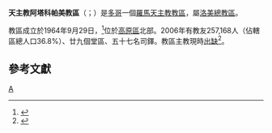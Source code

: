 {{Infobox Roman Catholic diocese
|Roman Catholic Diocese of = 天主教阿塔科帕美教區
|Latin name of diocese = Dioecesis Atakpamensis
|border = catholic
|image =
|caption =
|location = [[多哥|多哥]]
|territory =
|population =257,168
|rite = 拉丁禮
|patron =
|province =[[天主教洛美總教區|洛美]]
|established = 1964年
|cathedral = 聖母聖三主教座堂
|co-cathedral =
|leadership = 主教
|website =
|pope = {{incumbent pope}}
|ordinary = （[[教座出缺|教座出缺]]）
|coadjutor bishop =
|auxiliary =
|emeritus = 
}}

'''天主教阿塔科帕美教區'''（{{lang-la|Dioecesis Atakpamensis}}；{{lang-fr|Diocèse de Atakpamé}}）是[[多哥|多哥]]一個[[羅馬天主教|羅馬天主教]][[教區|教區]]，屬[[天主教洛美總教區|洛美總教區]]。

教區成立於1964年9月29日，<ref>{{cite web |title=LOMENSIS (ATAKPAMENSIS) |url=https://w2.vatican.va/content/paul-vi/la/apost_constitutions/documents/hf_p-vi_apc_19640929_atakpamensis.html |publisher=Libreria Editrice Vaticana |accessdate=2019-11-23 |language=la |date=1964-09-29 |archiveurl=https://web.archive.org/web/20191126123640/https://w2.vatican.va/content/paul-vi/la/apost_constitutions/documents/hf_p-vi_apc_19640929_atakpamensis.html |archivedate=2019-11-26 |dead-url=no }}</ref>位於[[高原區|高原區]]北部。2006年有教友257,168人（佔轄區總人口36.8%）、廿九個堂區、五十七名司鐸。教區主教現時[[教座出缺|出缺]]<ref>{{cite press release |title=Resignations and Appointments, 23.11.2019 |url=https://press.vatican.va/content/salastampa/en/bollettino/pubblico/2019/11/23/191123b.html |publisher=Holy See Press Office |accessdate=2019-11-23 |archiveurl=https://web.archive.org/web/20191123164650/https://press.vatican.va/content/salastampa/en/bollettino/pubblico/2019/11/23/191123b.html |archivedate=2019-11-23 |language=en |date=2019-11-23 |dead-url=no }}</ref>。

==參考文獻==
{{reflist}}

{{多哥天主教教區}}

[[Category:多哥天主教教區|A]]